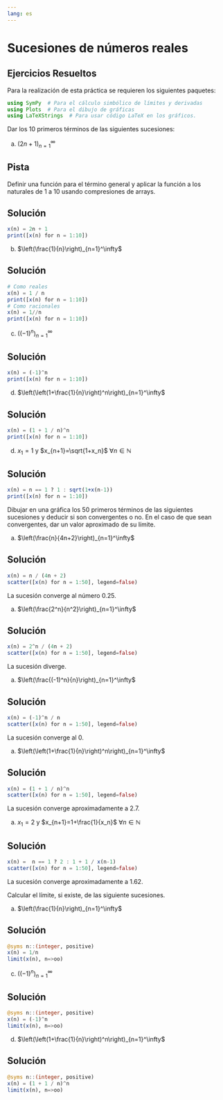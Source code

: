 ```yaml
---
lang: es
---
```

<!-- LTeX: language = es-ES -->

# Sucesiones de números reales

## Ejercicios Resueltos

Para la realización de esta práctica se requieren los siguientes paquetes:

```julia
using SymPy  # Para el cálculo simbólico de límites y derivadas
using Plots  # Para el dibujo de gráficas
using LaTeXStrings  # Para usar código LaTeX en los gráficos.
```

:::{#exr-sucesiones}
Dar los 10 primeros términos de las siguientes sucesiones:

a. $(2n+1)_{n=1}^\infty$

:::{.callout-note collapse="true"}
## Pista
Definir una función para el término general y aplicar la función a los naturales de 1 a 10 usando compresiones de arrays.
:::

:::{.callout-tip collapse="true"}
## Solución
```julia
x(n) = 2n + 1
print([x(n) for n = 1:10])
```
:::


b. $\left(\frac{1}{n}\right)_{n=1}^\infty$

:::{.callout-tip collapse="true"}
## Solución
```julia
# Como reales
x(n) = 1 / n
print([x(n) for n = 1:10])
# Como racionales
x(n) = 1//n
print([x(n) for n = 1:10])
```
:::

c. $\left((-1)^n\right)_{n=1}^\infty$

:::{.callout-tip collapse="true"}
## Solución
```julia
x(n) = (-1)^n
print([x(n) for n = 1:10])
```
:::

d. $\left(\left(1+\frac{1}{n}\right)^n\right)_{n=1}^\infty$

:::{.callout-tip collapse="true"}
## Solución
```julia
x(n) = (1 + 1 / n)^n
print([x(n) for n = 1:10])
```
:::

d. $x_1=1$ y $x_{n+1}=\sqrt{1+x_n}$ $\forall n\in\mathbb{N}$

:::{.callout-tip collapse="true"}
## Solución
```julia
x(n) = n == 1 ? 1 : sqrt(1+x(n-1))
print([x(n) for n = 1:10])
```
:::
:::

:::{#exr-limite-grafica-sucesiones}
Dibujar en una gráfica los 50 primeros términos de las siguientes sucesiones y deducir si son convergentes o no. En el caso de que sean convergentes, dar un valor aproximado de su límite.

a. $\left(\frac{n}{4n+2}\right)_{n=1}^\infty$

:::{.callout-tip collapse="true"}
## Solución
```julia
x(n) = n / (4n + 2)
scatter([x(n) for n = 1:50], legend=false)
```

La sucesión converge al número $0.25$.
:::

a. $\left(\frac{2^n}{n^2}\right)_{n=1}^\infty$

:::{.callout-tip collapse="true"}
## Solución
```julia
x(n) = 2^n / (4n + 2)
scatter([x(n) for n = 1:50], legend=false)
```

La sucesión diverge.
:::

a. $\left(\frac{(-1)^n}{n}\right)_{n=1}^\infty$

:::{.callout-tip collapse="true"}
## Solución
```julia
x(n) = (-1)^n / n
scatter([x(n) for n = 1:50], legend=false)
```

La sucesión converge al $0$.
:::

a. $\left(\left(1+\frac{1}{n}\right)^n\right)_{n=1}^\infty$

:::{.callout-tip collapse="true"}
## Solución
```julia
x(n) = (1 + 1 / n)^n
scatter([x(n) for n = 1:50], legend=false)
```

La sucesión converge aproximadamente a $2.7$.
:::

a. $x_1 = 2$ y $x_{n+1}=1+\frac{1}{x_n}$ $\forall n\in\mathbb{N}$

:::{.callout-tip collapse="true"}
## Solución
```julia
x(n) =  n == 1 ? 2 : 1 + 1 / x(n-1)
scatter([x(n) for n = 1:50], legend=false)
```

La sucesión converge aproximadamente a $1.62$.
:::
:::

:::{#exr-limite-sucesiones}
Calcular el límite, si existe, de las siguiente sucesiones.

a. $\left(\frac{1}{n}\right)_{n=1}^\infty$

:::{.callout-tip collapse="true"}
## Solución
```julia
@syms n::(integer, positive)
x(n) = 1/n
limit(x(n), n=>oo)
```
:::

c. $\left((-1)^n\right)_{n=1}^\infty$

:::{.callout-tip collapse="true"}
## Solución
```julia
@syms n::(integer, positive)
x(n) = (-1)^n
limit(x(n), n=>oo)
```
:::

d. $\left(\left(1+\frac{1}{n}\right)^n\right)_{n=1}^\infty$

:::{.callout-tip collapse="true"}
## Solución
```julia
@syms n::(integer, positive)
x(n) = (1 + 1 / n)^n
limit(x(n), n=>oo)
```
:::


:::
